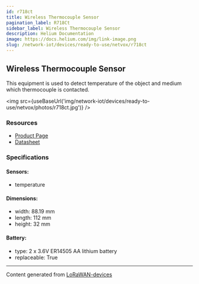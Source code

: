 ```yaml
---
id: r718ct
title: Wireless Thermocouple Sensor
pagination_label: R718Ct
sidebar_label: Wireless Thermocouple Sensor
description: Helium Documentation
image: https://docs.helium.com/img/link-image.png
slug: /network-iot/devices/ready-to-use/netvox/r718ct
---
```



## Wireless Thermocouple Sensor

This equipment is used to detect temperature of the object and medium which thermocouple is
contacted.

<img src={useBaseUrl('img/network-iot/devices/ready-to-use/netvox/photos/r718ct.jpg')} />

### Resources

- [Product Page](http://www.netvox.com.tw/product.asp?pro=R718CT)
- [Datasheet](http://www.netvox.com.tw/um/R718CT/R718CTdatasheet.pdf)

### Specifications

#### Sensors:

- temperature

#### Dimensions:

- width: 88.19 mm
- length: 112 mm
- height: 32 mm

#### Battery:

- type: 2 x 3.6V ER14505 AA lithium battery
- replaceable: True

---

Content generated from [LoRaWAN-devices](https://github.com/TheThingsNetwork/lorawan-devices)
